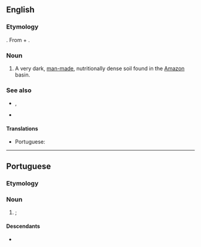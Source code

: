 ==English==
{{wikipedia}}

===Etymology===
{{bor|en|pt|terra preta}}.
From {{etyl|pt|en}} {{m|pt|terra||soil}} + {{m|pt|preta||black}}.

===Noun===
{{en-noun|-}}

# A very dark, [[man-made]], nutritionally dense soil found in the [[Amazon]] basin.

===See also===
* {{l|en|black earth}}, {{l|en|chernozem}}
* {{l|en|dark earth}}

====Translations====
{{trans-top|very dark, man-made, nutritionally dense soil}}
* Portuguese: {{t|pt|terra preta}}
{{trans-mid}}
{{trans-bottom}}

----

==Portuguese==
{{wikipedia|lang=pt}}

===Etymology===
{{compound|pt|terra|preta}}

===Noun===
{{pt-noun}}

# {{l|en|terra preta}}; {{ellipsis of|pt|terra preta de índio}}

====Descendants====
* {{desc|en|terra preta}}